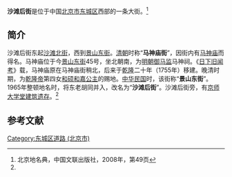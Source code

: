 {{Coord|39.92542950000001|116.4017689|type:landmark_region:CN-11_source:GoogleMaps|display=title}}
{{Infobox China Road
|路牌类型 = Beijing
|道路方向 = WE
|中文道路名称 = 沙滩后街
|道路名称拼音 = SHATANHOU JIE
|图片 =
|图片说明 = 
|道路属性 = 
|道路总长度 = 
|车速限制 = 
|行车线数量 = 
|所在地区 = [[北京市|北京市]][[东城区_(北京市)|东城区]]
|起点 =[[沙滩北街|沙滩北街]]
|终点 =[[景山东街|景山东街]]
|路段主要建筑 =
}}
'''沙滩后街'''是位于中国[[北京市|北京市]][[东城区_(北京市)|东城区]]西部的一条大街。<ref name=bjdmd>北京地名典，中国文联出版社，2008年，第49页</ref>

==简介==
沙滩后街东起[[沙滩北街|沙滩北街]]，西到[[景山东街|景山东街]]。[[清朝|清朝]]时称“'''马神庙街'''”，因街内有[[马神庙_(北京市东城区)|马神庙]]而得名。马神庙位于今[[景山东街|景山东街]]45号，坐北朝南，为[[明朝|明朝]][[御马监|御马监]]马神祠。《[[日下旧闻考|日下旧闻考]]》载，马神庙原在马神庙街稍北，后来于[[乾隆|乾隆]]二十年（1755年）移建。晚清时期，为[[乾隆帝|乾隆帝]]第四女[[和硕和嘉公主|和硕和嘉公主]]的赐地。[[中华民国|中华民国]]时，该街称“'''景山东街'''”。 1965年整顿地名时，将东老胡同并入，改名为“'''沙滩后街'''”。沙滩后街旁，有[[京师大学堂建筑遗存|京师大学堂建筑遗存]]。<ref name=bjdmd/>

==参考文献==
{{reflist}}

[[Category:东城区道路_(北京市)|Category:东城区道路 (北京市)]]
